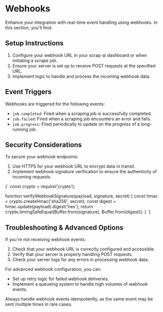 
# Webhooks

Enhance your integration with real-time event handling using webhooks. In this section, you'll find:

## Setup Instructions

1. Configure your webhook URL in your scrap-ai dashboard or when initiating a scrape job.
2. Ensure your server is set up to receive POST requests at the specified URL.
3. Implement logic to handle and process the incoming webhook data.

## Event Triggers

Webhooks are triggered for the following events:

- `job.completed`: Fired when a scraping job is successfully completed.
- `job.failed`: Fired when a scraping job encounters an error and fails.
- `job.progress`: Fired periodically to update on the progress of a long-running job.

## Security Considerations

To secure your webhook endpoints:

1. Use HTTPS for your webhook URL to encrypt data in transit.
2. Implement webhook signature verification to ensure the authenticity of incoming requests.

<CodeBlock language="javascript">
{`
const crypto = require('crypto');

function verifyWebhookSignature(payload, signature, secret) {
const hmac = crypto.createHmac('sha256', secret);
const digest = hmac.update(payload).digest('hex');
return crypto.timingSafeEqual(Buffer.from(signature), Buffer.from(digest));
}
`}

</CodeBlock>

## Troubleshooting & Advanced Options

If you're not receiving webhook events:

1. Check that your webhook URL is correctly configured and accessible.
2. Verify that your server is properly handling POST requests.
3. Check your server logs for any errors in processing webhook data.

For advanced webhook configuration, you can:

- Set up retry logic for failed webhook deliveries.
- Implement a queueing system to handle high volumes of webhook events.

<Callout type="warning">
  Always handle webhook events idempotently, as the same event may be sent
  multiple times in rare cases.
</Callout>
